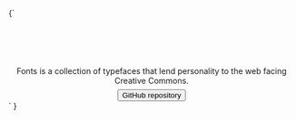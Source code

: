 
<Meta title = "Fonts"/>

<Story name = "Introduction">{`
<div style = "text-align: center;">
  <div class="has-text-black">
    <svg viewBox="0 0 171.979 68.792" height="65" width="162.5">
      <use href="logos/fonts.svg#fonts"></use>
    </svg>
  </div>
  <p style = "margin: 0.5em;">
    Fonts is a collection of typefaces that lend personality to the web facing Creative Commons.
  </p>
  <a href="https://github.com/creativecommons/fonts" target="_blank">
    <button class="button small is-primary">GitHub repository</button>
  </a>
</div>`
 }</Story>